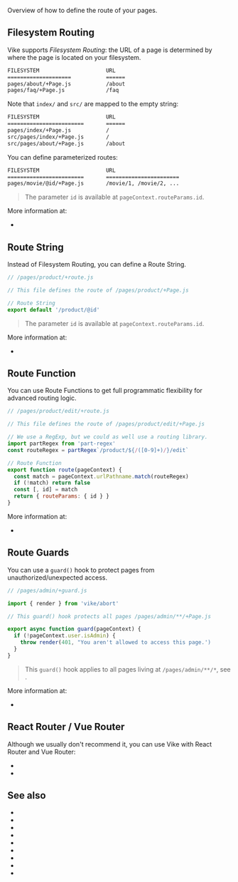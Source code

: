 
Overview of how to define the route of your pages.

## Filesystem Routing

Vike supports *Filesystem Routing*: the URL of a page is determined by where the page is located on your filesystem.

```bash
FILESYSTEM                     URL
====================           ======
pages/about/+Page.js           /about
pages/faq/+Page.js             /faq
```
Note that `index/` and `src/` are mapped to the empty string:
```bash
FILESYSTEM                     URL
========================       ======
pages/index/+Page.js           /
src/pages/index/+Page.js       /
src/pages/about/+Page.js       /about
```

You can define parameterized routes:

```bash
FILESYSTEM                     URL
========================       =======================
pages/movie/@id/+Page.js       /movie/1, /movie/2, ...
```

> The parameter `id` is available at <Link href="/pageContext">`pageContext.routeParams.id`</Link>.


More information at:
 - <Link href="/filesystem-routing" />


## Route String

Instead of Filesystem Routing, you can define a Route String.

```js
// /pages/product/+route.js

// This file defines the route of /pages/product/+Page.js

// Route String
export default '/product/@id'
```

> The parameter `id` is available at <Link href="/pageContext">`pageContext.routeParams.id`</Link>.

More information at:
 - <Link href="/route-string" />


## Route Function

You can use Route Functions to get full programmatic flexibility for advanced routing logic.

```js
// /pages/product/edit/+route.js

// This file defines the route of /pages/product/edit/+Page.js

// We use a RegExp, but we could as well use a routing library.
import partRegex from 'part-regex'
const routeRegex = partRegex`/product/${/([0-9]+)/}/edit`

// Route Function
export function route(pageContext) {
  const match = pageContext.urlPathname.match(routeRegex)
  if (!match) return false
  const [, id] = match
  return { routeParams: { id } }
}
```

More information at:
 - <Link href="/route-function" />

## Route Guards

You can use a `guard()` hook to protect pages from unauthorized/unexpected access.

```js
// /pages/admin/+guard.js

import { render } from 'vike/abort'

// This guard() hook protects all pages /pages/admin/**/+Page.js

export async function guard(pageContext) {
  if (!pageContext.user.isAdmin) {
    throw render(401, "You aren't allowed to access this page.')
  }
}
```

> This `guard()` hook applies to all pages living at `/pages/admin/**/*`, see <Link href="/config#inheritance" />.

More information at:
 - <Link href="/guard" />


## React Router / Vue Router

Although we usually don't recommend it, you can use Vike with React Router and Vue Router:
 - <Link href="/react-router" />
 - <Link href="/vue-router" />

## See also

 - <Link href="/filesystem-routing" />
 - <Link href="/route-string" />
 - <Link href="/route-function" />
 - <Link href="/routing-precedence" />
 - <Link href="/base-url" />
 - <Link href="/guard" />
 - <Link href="/vue-router" />
 - <Link href="/react-router" />
 - <Link href="/server-routing-vs-client-routing" />
